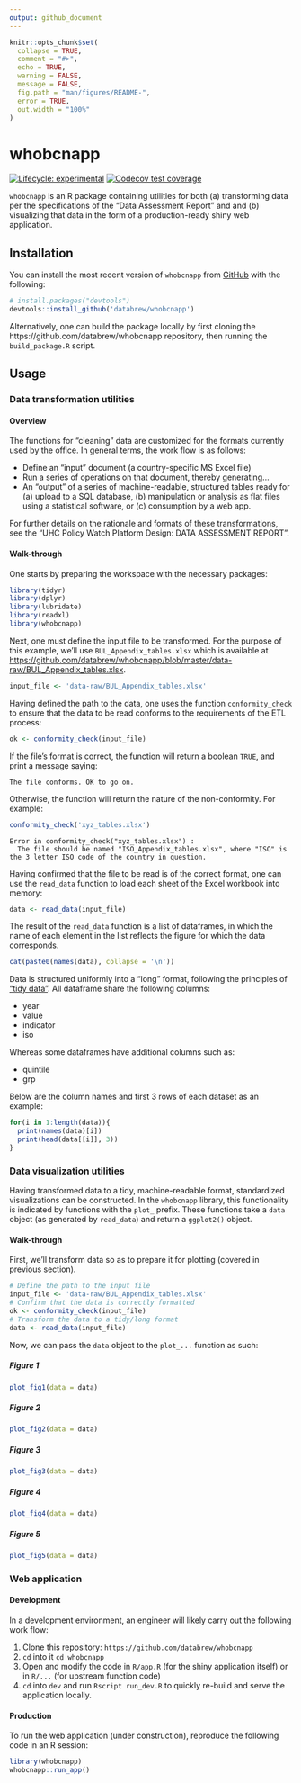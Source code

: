 ```yaml
---
output: github_document
---
```


<!-- README.md is generated from README.Rmd. Please edit that file -->

```r
knitr::opts_chunk$set(
  collapse = TRUE,
  comment = "#>",
  echo = TRUE, 
  warning = FALSE, 
  message = FALSE, 
  fig.path = "man/figures/README-",
  error = TRUE,
  out.width = "100%"
)
```

# whobcnapp

<!-- badges: start -->
[![Lifecycle: experimental](https://img.shields.io/badge/lifecycle-experimental-orange.svg)](https://lifecycle.r-lib.org/articles/stages.html#experimental)
[![Codecov test coverage](https://codecov.io/gh/databrew/whobcn/branch/main/graph/badge.svg)](https://codecov.io/gh/databrew/whobcn?branch=main)
<!-- badges: end -->

`whobcnapp` is an R package containing utilities for both (a) transforming data per the specifications of the "Data Assessment Report" and and (b) visualizing that data in the form of a production-ready shiny web application.

## Installation

You can install the most recent version of `whobcnapp` from [GitHub](https://github.com/) with the following:

``` r
# install.packages("devtools")
devtools::install_github('databrew/whobcnapp')
```

Alternatively, one can build the package locally by first cloning the https://github.com/databrew/whobcnapp repository, then running the `build_package.R` script.

## Usage

### Data transformation utilities

#### Overview

The functions for "cleaning" data are customized for the formats currently used by the office. In general terms, the work flow is as follows:

- Define an "input" document (a country-specific MS Excel file)
- Run a series of operations on that document, thereby generating...
- An "output" of a series of machine-readable, structured tables ready for (a) upload to a SQL database, (b) manipulation or analysis as flat files using a statistical software, or (c) consumption by a web app.

For further details on the rationale and formats of these transformations, see the "UHC Policy Watch Platform Design: DATA ASSESSMENT REPORT".

#### Walk-through

One starts by preparing the workspace with the necessary packages:

```r
library(tidyr)
library(dplyr)
library(lubridate)
library(readxl)
library(whobcnapp)
```

Next, one must define the input file to be transformed. For the purpose of this example, we'll use `BUL_Appendix_tables.xlsx` which is available at [https://github.com/databrew/whobcnapp/blob/master/data-raw/BUL_Appendix_tables.xlsx](https://github.com/databrew/whobcnapp/raw/master/data-raw/BUL_Appendix_tables.xlsx).

```r
input_file <- 'data-raw/BUL_Appendix_tables.xlsx'
```

Having defined the path to the data, one uses the function `conformity_check` to ensure that the data to be read conforms to the requirements of the ETL process:

```r
ok <- conformity_check(input_file)
```

If the file's format is correct, the function will return a boolean `TRUE`, and print a message saying:

```
The file conforms. OK to go on.
```

Otherwise, the function will return the nature of the non-conformity. For example:

```r
conformity_check('xyz_tables.xlsx')
```

```
Error in conformity_check("xyz_tables.xlsx") : 
  The file should be named "ISO_Appendix_tables.xlsx", where "ISO" is the 3 letter ISO code of the country in question.
```

Having confirmed that the file to be read is of the correct format, one can use the `read_data` function to load each sheet of the Excel workbook into memory:

```r
data <- read_data(input_file)
```

The result of the `read_data` function is a list of dataframes, in which the name of each element in the list reflects the figure for which the data corresponds.

```r
cat(paste0(names(data), collapse = '\n'))
```

Data is structured uniformly into a "long" format, following the principles of ["tidy data"](https://r4ds.had.co.nz/tidy-data.html). All dataframe share the following columns:


- year  
- value  
- indicator  
- iso  

Whereas some dataframes have additional columns such as:

- quintile  
- grp  

Below are the column names and first 3 rows of each dataset as an example:

```r
for(i in 1:length(data)){
  print(names(data)[i])
  print(head(data[[i]], 3))
}
```



### Data visualization utilities

Having transformed data to a tidy, machine-readable format, standardized visualizations can be constructed. In the `whobcnapp` library, this functionality is indicated by functions with the `plot_` prefix. These functions take a `data` object (as generated by `read_data`) and return a `ggplot2()` object.


#### Walk-through

First, we'll transform data so as to prepare it for plotting (covered in previous section).

```r
# Define the path to the input file
input_file <- 'data-raw/BUL_Appendix_tables.xlsx'
# Confirm that the data is correctly formatted
ok <- conformity_check(input_file)
# Transform the data to a tidy/long format
data <- read_data(input_file)
```

Now, we can pass the `data` object to the `plot_...` function as such:

##### Figure 1

```r
plot_fig1(data = data)
```

##### Figure 2

```r
plot_fig2(data = data)
```

##### Figure 3

```r
plot_fig3(data = data)
```

##### Figure 4

```r
plot_fig4(data = data)
```

##### Figure 5

```r
plot_fig5(data = data)
```


### Web application


#### Development

In a development environment, an engineer will likely carry out the following work flow:

1. Clone this repository: `https://github.com/databrew/whobcnapp`  
2. `cd` into it `cd whobcnapp`  
3. Open and modify the code in `R/app.R` (for the shiny application itself) or in `R/...` (for upstream function code)  
4. `cd` into `dev` and run `Rscript run_dev.R` to quickly re-build and serve the application locally.


#### Production

To run the web application (under construction), reproduce the following code in an R session:

```r
library(whobcnapp)
whobcnapp::run_app()
```


